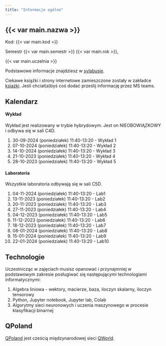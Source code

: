 ```yaml
---
title: "Informacje ogólne"
---
```


## {{< var main.nazwa >}}

Kod: {{< var main.kod >}}

Semestr {{< var main.semestr >}} {{< var main.rok >}},

{{< var main.uczelnia >}}

Podstawowe informacje znajdziesz w [sylabusie](/sylabus).

Ciekawe książki i strony internetowe zamieszczone zostały w zakładce [książki](/ksiazki). 
Jeśli chciał(a)byś coś dodać prześlij informację przez MS teams.

## Kalendarz

#### Wykład 

Wykład jest realizowany w trybie hybrydowym.
Jest on NIEOBOWIĄZKOWY i odbywa się w sali C4D.

1. 30-09-2024 (poniedziałek) 11:40-13:20 -  Wykład 1
2. 07-10-2024 (poniedziałek) 11:40-13:20 -  Wykład 2
3. 14-10-2024 (poniedziałek) 11:40-13:20 -  Wykład 3 
4. 21-10-2023 (poniedziałek) 11:40-13:20 -  Wykład 4
5. 28-10-2023 (poniedziałek) 11:40-13:20 -  Wykład 5 

#### Laboratoria

Wszystkie laboratoria odbywają się w sali C5D.

1. 04-11-2024 (poniedziałek) 11:40-13:20 - Lab1
2. 13-11-2023 (poniedziałek) 11:40-13:20 - Lab2
3. 20-11-2023 (poniedziałek) 11:40-13:20 - Lab3
4. 27-11-2023 (poniedziałek) 11:40-13:20 - Lab4
5. 04-12-2023 (poniedziałek) 11:40-13:20 - Lab5
6. 11-12-2023 (poniedziałek) 11:40-13:20 - Lab6
7. 18-12-2023 (poniedziałek) 11:40-13:20 - Lab7
8. 08-01-2024 (poniedziałek) 11:40-13:20 - Lab8
9. 15-01-2024 (poniedziałek) 11:40-13:20 - Lab9
10. 22-01-2024 (poniedziałek) 11:40-13:20 - Lab10


## Technologie

Uczestnicząc w zajęciach musisz opanować i przynajmniej w podstawowym zakresie posługiwać się następującymi technologiami informatycznymi:

1. Algebra liniowa - wektory, macierze, baza, iloczyn skalarny, iloczyn tensorowy
2. Python, Jupyter notebook, Jupyter lab, Colab
3. Algorytmy sieci neuronowych i uczenia maszynowego w procesie klasyfikacji binarnej

## QPoland 

[QPoland](https://qworld.net/qpoland/) jest cześcią międzynarodowej sieci [QWorld](https://qworld.net).
